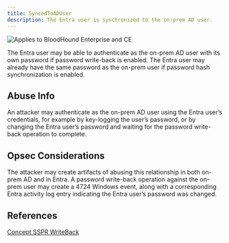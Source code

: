 ---
title: SyncedToADUser
description: The Entra user is synchronized to the on-prem AD user.
---

<img noZoom src="/assets/enterprise-AND-community-edition-pill-tag.svg" alt="Applies to BloodHound Enterprise and CE"/>


The Entra user may be able to authenticate as the on-prem AD user with its own password if password write-back is enabled. The Entra user may already have the same password as the on-prem user if password hash synchronization is enabled.

Abuse Info
----------

An attacker may authenticate as the on-prem AD user using the Entra user’s credentials, for example by key-logging the user’s password, or by changing the Entra user’s password and waiting for the password write-back operation to complete.

Opsec Considerations
--------------------

The attacker may create artifacts of abusing this relationship in both on-prem AD and in Entra. A password write-back operation against the on-prem user may create a 4724 Windows event, along with a corresponding Entra activity log entry indicating the Entra user’s password was changed.

References
----------

[Concept SSPR WriteBack](https://learn.microsoft.com/en-us/entra/identity/authentication/concept-sspr-writeback)

